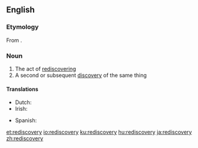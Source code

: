 ==English==

===Etymology===
From {{af|en|re-|discovery}}.

===Noun===
{{en-noun|rediscoveries}}

# The act of [[rediscover]]ing
# A second or subsequent [[discovery]] of the same thing

====Translations====
{{trans-top|act of rediscovering}}
* Dutch: {{t|nl|herontdekking|f}}
* Irish: {{t|ga|athaimsiú|m}}
{{trans-mid}}
* Spanish: {{t+|es|redescubrimiento|m}}
{{trans-bottom}}

[[et:rediscovery]]
[[io:rediscovery]]
[[ku:rediscovery]]
[[hu:rediscovery]]
[[ja:rediscovery]]
[[zh:rediscovery]]